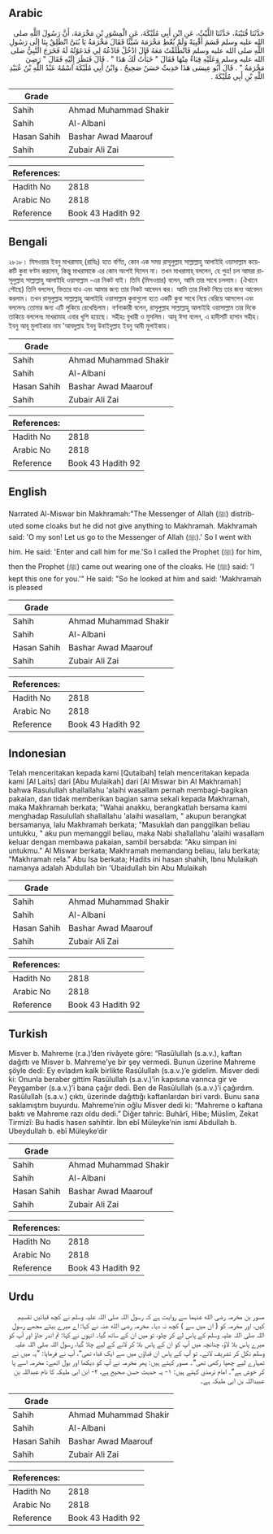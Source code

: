 ## Arabic


<div dir="rtl" lang="ar" style={{fontSize:'larger',backgroundColor:'#f8f9fa',padding:20}}>
حَدَّثَنَا قُتَيْبَةُ، حَدَّثَنَا اللَّيْثُ، عَنِ ابْنِ أَبِي مُلَيْكَةَ، عَنِ الْمِسْوَرِ بْنِ مَخْرَمَةَ، أَنَّ رَسُولَ اللَّهِ صلى الله عليه وسلم قَسَمَ أَقْبِيَةً وَلَمْ يُعْطِ مَخْرَمَةَ شَيْئًا فَقَالَ مَخْرَمَةُ يَا بُنَىَّ انْطَلِقْ بِنَا إِلَى رَسُولِ اللَّهِ صلى الله عليه وسلم فَانْطَلَقْتُ مَعَهُ قَالَ ادْخُلْ فَادْعُهُ لِي فَدَعَوْتُهُ لَهُ فَخَرَجَ النَّبِيُّ صلى الله عليه وسلم وَعَلَيْهِ قِبَاءٌ مِنْهَا فَقَالَ ‏"‏ خَبَأْتُ لَكَ هَذَا ‏"‏ ‏.‏ قَالَ فَنَظَرَ إِلَيْهِ فَقَالَ ‏"‏ رَضِيَ مَخْرَمَةُ ‏"‏ ‏.‏ قَالَ أَبُو عِيسَى هَذَا حَدِيثٌ حَسَنٌ صَحِيحٌ ‏.‏ وَابْنُ أَبِي مُلَيْكَةَ اسْمُهُ عَبْدُ اللَّهِ بْنُ عُبَيْدِ اللَّهِ بْنِ أَبِي مُلَيْكَةَ ‏.‏
</div>
<div style={{backgroundColor:'#f8f9fa',padding:20, marginBottom: 10}}><table> <thead> <tr> <th>Grade</th> <th></th> </tr> </thead> <tbody> <tr><td>Sahih</td><td>Ahmad Muhammad Shakir</td></tr><tr><td>Sahih</td><td>Al-Albani</td></tr><tr><td>Hasan Sahih</td><td>Bashar Awad Maarouf</td></tr><tr><td>Sahih</td><td>Zubair Ali Zai</td></tr></tbody></table><table> <thead> <tr> <th>References:</th> <th></th> </tr> </thead> <tbody><tr><td>Hadith No</td><td>2818</td></tr><tr><td>Arabic No</td><td>2818</td></tr><tr><td>Reference</td><td>Book 43 Hadith 92</td></tr></tbody></table></div>

## Bengali


<div dir="ltr" lang="bn" style={{fontSize:'larger',backgroundColor:'#f8f9fa',padding:20}}>
২৮১৮। মিসওয়ার ইবনু মাখরামাহ্ (রাযিঃ) হতে বর্ণিত, কোন এক সময় রাসূলুল্লাহ সাল্লাল্লাহু আলাইহি ওয়াসাল্লাম কয়েকটি কুবা বণ্টন করলেন, কিন্তু মাখরামাকে এর কোন অংশই দিলেন না। তখন মাখরামাহ্ বললেন, হে পুত্র! চল আমরা রাসূলুল্লাহ সাল্লাল্লাহু আলাইহি ওয়াসাল্লাম -এর নিকট যাই। তিনি (মিসওয়ার) বলেন, আমি তার সাথে চললাম। (ঐখানে পৌছে) তিনি বললেন, ভিতরে যাও এবং আমার জন্য তার নিকট আবেদন কর। আমি তার নিকট গিয়ে তার জন্য আবেদন করলাম। তখন রাসূলুল্লাহ সাল্লাল্লাহু আলাইহি ওয়াসাল্লাম কুবাগুলো হতে একটি কুবা সাথে নিয়ে বেরিয়ে আসলেন এবং বললেনঃ তোমার জন্য এটি লুকিয়ে রেখেছিলাম। বর্ণনাকারী বলেন, রাসূলুল্লাহ সাল্লাল্লাহু আলাইহি ওয়াসাল্লাম তার দিকে তাকিয়ে বললেনঃ মাখরামাহ এবার খুশি হয়েছে। সহীহঃ বুখারী ও মুসলিম। আবূ ঈসা বলেন, এ হাদীসটি হাসান সহীহ। ইবনু আবূ মুলাইকার নাম 'আবদুল্লাহ ইবনু উবাইদুল্লাহ ইবনু আবী মুলাইকাহ।
</div>
<div style={{backgroundColor:'#f8f9fa',padding:20, marginBottom: 10}}><table> <thead> <tr> <th>Grade</th> <th></th> </tr> </thead> <tbody> <tr><td>Sahih</td><td>Ahmad Muhammad Shakir</td></tr><tr><td>Sahih</td><td>Al-Albani</td></tr><tr><td>Hasan Sahih</td><td>Bashar Awad Maarouf</td></tr><tr><td>Sahih</td><td>Zubair Ali Zai</td></tr></tbody></table><table> <thead> <tr> <th>References:</th> <th></th> </tr> </thead> <tbody><tr><td>Hadith No</td><td>2818</td></tr><tr><td>Arabic No</td><td>2818</td></tr><tr><td>Reference</td><td>Book 43 Hadith 92</td></tr></tbody></table></div>

## English


<div dir="ltr" lang="en" style={{fontSize:'larger',backgroundColor:'#f8f9fa',padding:20}}>
Narrated Al-Miswar bin Makhramah:"The Messenger of Allah (ﷺ) distributed some cloaks but he did not give anything to Makhramah. Makhramah said: 'O my son! Let us go to the Messenger of Allah (ﷺ).' So I went with him. He said: 'Enter and call him for me.'So I called the Prophet (ﷺ) for him, then the Prophet (ﷺ) came out wearing one of the cloaks. He (ﷺ) said: 'I kept this one for you.'" He said: "So he looked at him and said: 'Makhramah is pleased
</div>
<div style={{backgroundColor:'#f8f9fa',padding:20, marginBottom: 10}}><table> <thead> <tr> <th>Grade</th> <th></th> </tr> </thead> <tbody> <tr><td>Sahih</td><td>Ahmad Muhammad Shakir</td></tr><tr><td>Sahih</td><td>Al-Albani</td></tr><tr><td>Hasan Sahih</td><td>Bashar Awad Maarouf</td></tr><tr><td>Sahih</td><td>Zubair Ali Zai</td></tr></tbody></table><table> <thead> <tr> <th>References:</th> <th></th> </tr> </thead> <tbody><tr><td>Hadith No</td><td>2818</td></tr><tr><td>Arabic No</td><td>2818</td></tr><tr><td>Reference</td><td>Book 43 Hadith 92</td></tr></tbody></table></div>

## Indonesian


<div dir="ltr" lang="id" style={{fontSize:'larger',backgroundColor:'#f8f9fa',padding:20}}>
Telah menceritakan kepada kami [Qutaibah] telah menceritakan kepada kami [Al Laits] dari [Abu Mulaikah] dari [Al Miswar bin Al Makhramah] bahwa Rasulullah shallallahu 'alaihi wasallam pernah membagi-bagikan pakaian, dan tidak memberikan bagian sama sekali kepada Makhramah, maka Makhramah berkata; "Wahai anakku, berangkatlah bersama kami menghadap Rasulullah shallallahu 'alaihi wasallam, " akupun berangkat bersamanya, lalu Makhramah berkata; "Masuklah dan panggilkan beliau untukku, " aku pun memanggil beliau, maka Nabi shallallahu 'alaihi wasallam keluar dengan membawa pakaian, sambil bersabda: "Aku simpan ini untukmu." Al Miswar berkata; Makhramah memandang beliau, lalu berkata; "Makhramah rela." Abu Isa berkata; Hadits ini hasan shahih, Ibnu Mulaikah namanya adalah Abdullah bin 'Ubaidullah bin Abu Mulaikah
</div>
<div style={{backgroundColor:'#f8f9fa',padding:20, marginBottom: 10}}><table> <thead> <tr> <th>Grade</th> <th></th> </tr> </thead> <tbody> <tr><td>Sahih</td><td>Ahmad Muhammad Shakir</td></tr><tr><td>Sahih</td><td>Al-Albani</td></tr><tr><td>Hasan Sahih</td><td>Bashar Awad Maarouf</td></tr><tr><td>Sahih</td><td>Zubair Ali Zai</td></tr></tbody></table><table> <thead> <tr> <th>References:</th> <th></th> </tr> </thead> <tbody><tr><td>Hadith No</td><td>2818</td></tr><tr><td>Arabic No</td><td>2818</td></tr><tr><td>Reference</td><td>Book 43 Hadith 92</td></tr></tbody></table></div>

## Turkish


<div dir="ltr" lang="tr" style={{fontSize:'larger',backgroundColor:'#f8f9fa',padding:20}}>
Misver b. Mahreme (r.a.)’den rivâyete göre: “Rasûlullah (s.a.v.), kaftan dağıttı ve Misver b. Mahreme’ye bir şey vermedi. Bunun üzerine Mahreme şöyle dedi: Ey evladım kalk birlikte Rasûlullah (s.a.v.)’e gidelim. Misver dedi ki: Onunla beraber gittim Rasûlullah (s.a.v.)’in kapısına varınca gir ve Peygamber (s.a.v.)’i bana çağır dedi. Ben de Rasûlullah (s.a.v.)’i çağırdım. Rasûlullah (s.a.v.) çıktı, üzerinde dağıttığı kaftanlardan biri vardı. Bunu sana saklamıştım buyurdu. Mahreme’nin oğlu Misver dedi ki: “Mahreme o kaftana baktı ve Mahreme razı oldu dedi.” Diğer tahric: Buhârî, Hibe; Müslim, Zekat Tirmizî: Bu hadis hasen sahihtir. İbn ebî Müleyke’nin ismi Abdullah b. Ubeydullah b. ebî Müleyke’dir
</div>
<div style={{backgroundColor:'#f8f9fa',padding:20, marginBottom: 10}}><table> <thead> <tr> <th>Grade</th> <th></th> </tr> </thead> <tbody> <tr><td>Sahih</td><td>Ahmad Muhammad Shakir</td></tr><tr><td>Sahih</td><td>Al-Albani</td></tr><tr><td>Hasan Sahih</td><td>Bashar Awad Maarouf</td></tr><tr><td>Sahih</td><td>Zubair Ali Zai</td></tr></tbody></table><table> <thead> <tr> <th>References:</th> <th></th> </tr> </thead> <tbody><tr><td>Hadith No</td><td>2818</td></tr><tr><td>Arabic No</td><td>2818</td></tr><tr><td>Reference</td><td>Book 43 Hadith 92</td></tr></tbody></table></div>

## Urdu


<div dir="rtl" lang="ur" style={{fontSize:'larger',backgroundColor:'#f8f9fa',padding:20}}>
مسور بن مخرمہ رضی الله عنہما سے روایت ہے کہ رسول اللہ صلی اللہ علیہ وسلم نے کچھ قبائیں تقسیم کیں، اور مخرمہ کو ( ان میں سے ) کچھ نہ دیا۔ مخرمہ رضی الله عنہ نے کہا: اے میرے بیٹے مجھے رسول اللہ صلی اللہ علیہ وسلم کے پاس لے کر چلو، تو میں ان کے ساتھ گیا۔ انہوں نے کہا: تم اندر جاؤ اور آپ کو میرے پاس بلا لاؤ، چنانچہ میں آپ کو ان کے پاس بلا کر لانے کے لیے چلا گیا، رسول اللہ صلی اللہ علیہ وسلم نکل کر تشریف لائے۔ تو آپ کے پاس ان قباؤں میں سے ایک قباء تھی“، آپ نے فرمایا: ”یہ میں نے تمہارے لیے چھپا رکھی تھی“۔ مسور کہتے ہیں: پھر مخرمہ نے آپ کو دیکھا اور بول اٹھے: مخرمہ اسے پا کر خوش ہے“۔ امام ترمذی کہتے ہیں: ۱- یہ حدیث حسن صحیح ہے، ۲- ابن ابی ملیکہ کا نام عبداللہ بن عبیداللہ بن ابی ملیکہ ہے۔
</div>
<div style={{backgroundColor:'#f8f9fa',padding:20, marginBottom: 10}}><table> <thead> <tr> <th>Grade</th> <th></th> </tr> </thead> <tbody> <tr><td>Sahih</td><td>Ahmad Muhammad Shakir</td></tr><tr><td>Sahih</td><td>Al-Albani</td></tr><tr><td>Hasan Sahih</td><td>Bashar Awad Maarouf</td></tr><tr><td>Sahih</td><td>Zubair Ali Zai</td></tr></tbody></table><table> <thead> <tr> <th>References:</th> <th></th> </tr> </thead> <tbody><tr><td>Hadith No</td><td>2818</td></tr><tr><td>Arabic No</td><td>2818</td></tr><tr><td>Reference</td><td>Book 43 Hadith 92</td></tr></tbody></table></div>